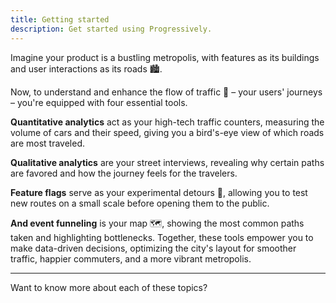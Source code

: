 ```yaml
---
title: Getting started
description: Get started using Progressively.
---
```




Imagine your product is a bustling metropolis, with features as its buildings and user interactions as its roads 🏙️.

Now, to understand and enhance the flow of traffic 🚃 – your users' journeys – you're equipped with four essential tools.

**Quantitative analytics** act as your high-tech traffic counters, measuring the volume of cars and their speed, giving you a bird's-eye view of which roads are most traveled.

**Qualitative analytics** are your street interviews, revealing why certain paths are favored and how the journey feels for the travelers.

**Feature flags** serve as your experimental detours 🚧, allowing you to test new routes on a small scale before opening them to the public.

**And event funneling** is your map 🗺️, showing the most common paths taken and highlighting bottlenecks. Together, these tools empower you to make data-driven decisions, optimizing the city's layout for smoother traffic, happier commuters, and a more vibrant metropolis.

---

Want to know more about each of these topics?

<CardGrid>

<LinkCard
    title="Anonymous analytics"
    description="Collect details about the page being looked at, and include extra activities to learn more about your audience's actions."
    href="/concepts/anonymous-analytics"
  />

  <LinkCard
    title="Qualitative analytics"
    description="Collect details about the page being looked at, and include extra activities to learn more about your audience's actions."
    href="/concepts/qualitative-analytics"
  />

  <LinkCard
    title="Feature flags"
    description="Feature flags let you turn features on or off with just a click."
    href="/concepts/features-flags"
  />

  <LinkCard
    title="Funnels"
    description="Enhance your conversion insights by combining flag evaluations with analytics data, providing you with actionable intelligence to boost your customer conversion rates."
    href="/concepts/funnels"
  />
</CardGrid>

